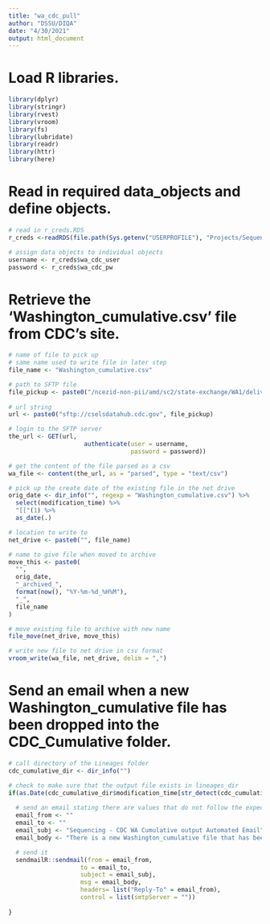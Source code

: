 ```yaml
---
title: "wa_cdc_pull"
author: "DSSU/DIQA"
date: "4/30/2021"
output: html_document
---
```



# Load R libraries.
```r
library(dplyr)
library(stringr)
library(rvest)
library(vroom)
library(fs)
library(lubridate)
library(readr)
library(httr)
library(here)
```

# Read in required data_objects and define objects.
```r
# read in r_creds.RDS
r_creds <-readRDS(file.path(Sys.getenv("USERPROFILE"), "Projects/Sequencing/Data_Objects", "r_creds.RDS"))

# assign data objects to individual objects
username <- r_creds$wa_cdc_user
password <- r_creds$wa_cdc_pw
```

# Retrieve the 'Washington_cumulative.csv' file from CDC's site.
```r
# name of file to pick up
# same name used to write file in later step
file_name <- "Washington_cumulative.csv"

# path to SFTP file
file_pickup <- paste0("/ncezid-non-pii/amd/sc2/state-exchange/WA1/deliver/", file_name)
 
# url string
url <- paste0("sftp://cselsdatahub.cdc.gov", file_pickup)

# login to the SFTP server
the_url <- GET(url,
                     authenticate(user = username,
                                  password = password))

# get the content of the file parsed as a csv
wa_file <- content(the_url, as = "parsed", type = "text/csv")

# pick up the create date of the existing file in the net drive
orig_date <- dir_info("", regexp = "Washington_cumulative.csv") %>% 
  select(modification_time) %>% 
  "[["(1) %>% 
  as_date(.)

# location to write to
net_drive <- paste0("", file_name)

# name to give file when moved to archive
move_this <- paste0(
  "",
  orig_date,
  "_archived_",
  format(now(), "%Y-%m-%d_%H%M"),
  "_",
  file_name
)

# move existing file to archive with new name
file_move(net_drive, move_this)

# write new file to net drive in csv format
vroom_write(wa_file, net_drive, delim = ",")
```

# Send an email when a new Washington_cumulative file has been dropped into the CDC_Cumulative folder.
```r
# call directory of the Lineages folder
cdc_cumulative_dir <- dir_info("")

# check to make sure that the output file exists in lineages_dir
if(as.Date(cdc_cumulative_dir$modification_time[str_detect(cdc_cumulative_dir$path, "Washington_cumulative.csv$")]) == today()) {
  
  # send an email stating there are values that do not follow the expected pattern
  email_from <- ""
  email_to <- ""
  email_subj <- "Sequencing - CDC WA Cumulative output Automated Email"
  email_body <- "There is a new Washington_cumulative file that has been dropped in the CDC_Cumulative folder."

  # send it
  sendmailR::sendmail(from = email_from,
                    to = email_to,
                    subject = email_subj,
                    msg = email_body,
                    headers= list("Reply-To" = email_from),
                    control = list(smtpServer = ""))
  
}
```
